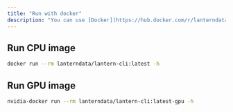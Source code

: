 ```yaml
---
title: "Run with docker"
description: "You can use [Docker](https://hub.docker.com/r/lanterndata/lantern-cli/tags) image to quickly run Lantern CLI with docker."
---
```



## Run CPU image
```bash
docker run --rm lanterndata/lantern-cli:latest -h
```

## Run GPU image
```bash
nvidia-docker run --rm lanterndata/lantern-cli:latest-gpu -h
```
